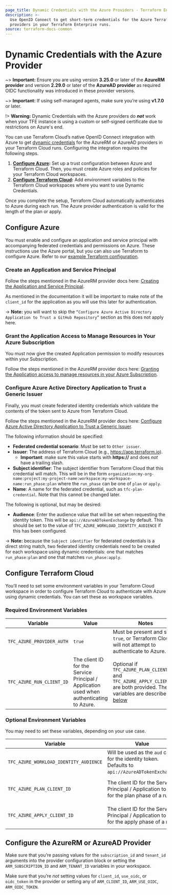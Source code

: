 ```yaml
---
page_title: Dynamic Credentials with the Azure Providers - Terraform Enterprise
description: >-
  Use OpenID Connect to get short-term credentials for the Azure Terraform
  providers in your Terraform Enterprise runs.
source: terraform-docs-common
---
```


# Dynamic Credentials with the Azure Provider

~> **Important:** Ensure you are using version **3.25.0** or later of the **AzureRM provider** and version **2.29.0** or later of the **AzureAD provider** as required OIDC functionality was introduced in these provider versions.

~> **Important:** If using self-managed agents, make sure you’re using **v1.7.0** or later.

!> **Warning:** Dynamic Credentials with the Azure providers do **_not_** work when your TFE instance is using a custom or self-signed certificate due to restrictions on Azure's end.

You can use Terraform Cloud’s native OpenID Connect integration with Azure to get [dynamic credentials](/terraform/enterprise/workspaces/dynamic-provider-credentials) for the AzureRM or AzureAD providers in your Terraform Cloud runs. Configuring the integration requires the following steps.

1.  **[Configure Azure](#configure-azure):** Set up a trust configuration between Azure and Terraform Cloud. Then, you must create Azure roles and policies for your Terraform Cloud workspaces.
2.  **[Configure Terraform Cloud](#configure-terraform-cloud):** Add environment variables to the Terraform Cloud workspaces where you want to use Dynamic Credentials.

Once you complete the setup, Terraform Cloud automatically authenticates to Azure during each run. The Azure provider authentication is valid for the length of the plan or apply.

## Configure Azure

You must enable and configure an application and service principal with accompanying federated credentials and permissions on Azure. These instructions use the Azure portal, but you can also use Terraform to configure Azure. Refer to our [example Terraform configuration](https://github.com/hashicorp/terraform-dynamic-credentials-setup-examples/tree/main/azure).

### Create an Application and Service Principal

Follow the steps mentioned in the AzureRM provider docs here: [Creating the Application and Service Principal](https://registry.terraform.io/providers/hashicorp/azurerm/latest/docs/guides/service_principal_oidc#creating-the-application-and-service-principal).

As mentioned in the documentation it will be important to make note of the `client_id` for the application as you will use this later for authentication.

-> **Note:** you will want to skip the `“Configure Azure Active Directory Application to Trust a GitHub Repository”` section as this does not apply here.

### Grant the Application Access to Manage Resources in Your Azure Subscription

You must now give the created Application permission to modify resources within your Subscription.

Follow the steps mentioned in the AzureRM provider docs here: [Granting the Application access to manage resources in your Azure Subscription](https://registry.terraform.io/providers/hashicorp/azurerm/latest/docs/guides/service_principal_oidc#granting-the-application-access-to-manage-resources-in-your-azure-subscription).

### Configure Azure Active Directory Application to Trust a Generic Issuer

Finally, you must create federated identity credentials which validate the contents of the token sent to Azure from Terraform Cloud.

Follow the steps mentioned in the AzureRM provider docs here: [Configure Azure Active Directory Application to Trust a Generic Issuer](https://registry.terraform.io/providers/hashicorp/azurerm/latest/docs/guides/service_principal_oidc#configure-azure-active-directory-application-to-trust-a-generic-issuer).

The following information should be specified:

-   **Federated credential scenario**: Must be set to `Other issuer`.
-   **Issuer**: The address of Terraform Cloud (e.g., <https://app.terraform.io>).
    -   **Important**: make sure this value starts with **https&#x3A;//** and does _not_ have a trailing slash.
-   **Subject identifier**: The subject identifier from Terraform Cloud that this credential will match. This will be in the form `organization:my-org-name:project:my-project-name:workspace:my-workspace-name:run_phase:plan` where the `run_phase` can be one of `plan` or `apply`.
-   **Name**: A name for the federated credential, such as `tfc-plan-credential`. Note that this cannot be changed later.

The following is optional, but may be desired:

-   **Audience**: Enter the audience value that will be set when requesting the identity token. This will be `api://AzureADTokenExchange` by default. This should be set to the value of `TFC_AZURE_WORKLOAD_IDENTITY_AUDIENCE` if this has been configured.

-> **Note:** because the `Subject identifier` for federated credentials is a direct string match, two federated identity credentials need to be created for each workspace using dynamic credentials: one that matches `run_phase:plan` and one that matches `run_phase:apply`.

## Configure Terraform Cloud

You’ll need to set some environment variables in your Terraform Cloud workspace in order to configure Terraform Cloud to authenticate with Azure using dynamic credentials. You can set these as workspace variables.

### Required Environment Variables

| Variable                  | Value                                                                                    | Notes                                                                                                                                                                                                                                             |   |
| ------------------------- | ---------------------------------------------------------------------------------------- | ------------------------------------------------------------------------------------------------------------------------------------------------------------------------------------------------------------------------------------------------- | - |
| `TFC_AZURE_PROVIDER_AUTH` | `true`                                                                                   | Must be present and set to `true`, or Terraform Cloud will not attempt to authenticate to Azure.                                                                                                                                                  |   |
| `TFC_AZURE_RUN_CLIENT_ID` | The client ID for the Service Principal / Application used when authenticating to Azure. | Optional if `TFC_AZURE_PLAN_CLIENT_ID` and `TFC_AZURE_APPLY_CLIENT_ID` are both provided. These variables are described [below](/terraform/enterprise/workspaces/dynamic-provider-credentials/azure-configuration#optional-environment-variables) |   |

### Optional Environment Variables

You may need to set these variables, depending on your use case.

| Variable                               | Value                                                                                             | Notes                                                                     |
| -------------------------------------- | ------------------------------------------------------------------------------------------------- | ------------------------------------------------------------------------- |
| `TFC_AZURE_WORKLOAD_IDENTITY_AUDIENCE` | Will be used as the `aud` claim for the identity token. Defaults to `api://AzureADTokenExchange`. |                                                                           |
| `TFC_AZURE_PLAN_CLIENT_ID`             | The client ID for the Service Principal / Application to use for the plan phase of a run.         | Will fall back to the value of `TFC_AZURE_RUN_CLIENT_ID` if not provided. |
| `TFC_AZURE_APPLY_CLIENT_ID`            | The client ID for the Service Principal / Application to use for the apply phase of a run.        | Will fall back to the value of `TFC_AZURE_RUN_CLIENT_ID` if not provided. |

## Configure the AzureRM or AzureAD Provider

Make sure that you’re passing values for the `subscription_id` and `tenant_id` arguments into the provider configuration block or setting the `ARM_SUBSCRIPTION_ID` and `ARM_TENANT_ID` variables in your workspace.

Make sure that you’re _not_ setting values for `client_id`, `use_oidc`, or `oidc_token` in the provider or setting any of `ARM_CLIENT_ID`, `ARM_USE_OIDC`, `ARM_OIDC_TOKEN`.
